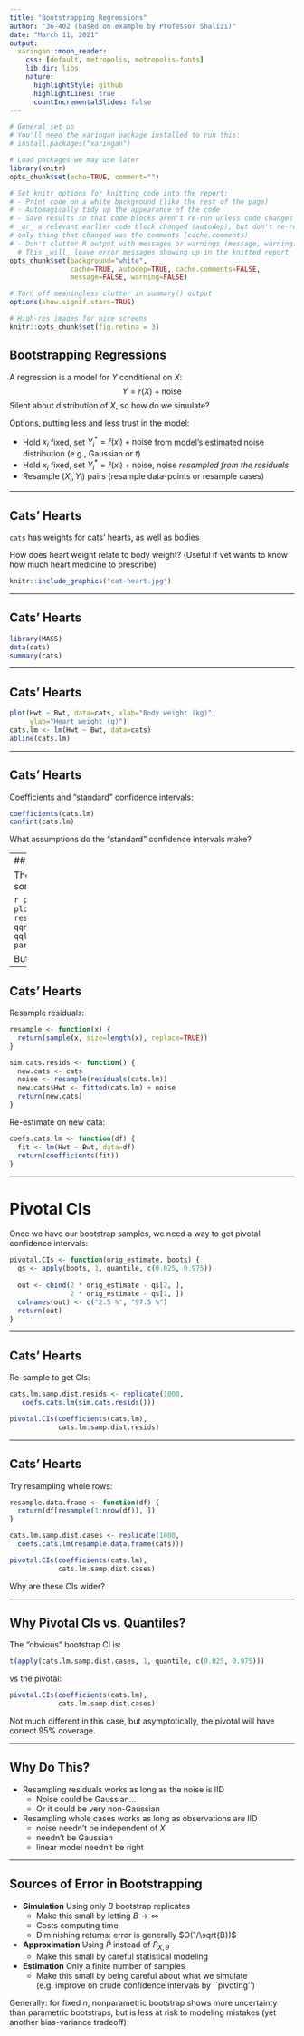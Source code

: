 ```yaml
---
title: "Bootstrapping Regressions"
author: "36-402 (based on example by Professor Shalizi)"
date: "March 11, 2021"
output:
  xaringan::moon_reader:
    css: [default, metropolis, metropolis-fonts]
    lib_dir: libs
    nature:
      highlightStyle: github
      highlightLines: true
      countIncrementalSlides: false
---
```


```r
# General set up
# You'll need the xaringan package installed to run this:
# install.packages("xaringan")

# Load packages we may use later
library(knitr)
opts_chunk$set(echo=TRUE, comment="")

# Set knitr options for knitting code into the report:
# - Print code on a white background (like the rest of the page)
# - Automagically tidy up the appearance of the code
# - Save results so that code blocks aren't re-run unless code changes (cache),
# _or_ a relevant earlier code block changed (autodep), but don't re-run if the
# only thing that changed was the comments (cache.comments)
# - Don't clutter R output with messages or warnings (message, warning)
  # This _will_ leave error messages showing up in the knitted report
opts_chunk$set(background="white",
               cache=TRUE, autodep=TRUE, cache.comments=FALSE,
               message=FALSE, warning=FALSE)

# Turn off meaningless clutter in summary() output
options(show.signif.stars=TRUE)

# High-res images for nice screens
knitr::opts_chunk$set(fig.retina = 3)
```




## Bootstrapping Regressions

A regression is a model for $Y$ conditional on $X$:
$$
Y= r(X) + \mathrm{noise}
$$
Silent about distribution of $X$, so how do we simulate?

Options, putting less and less trust in the model:

- Hold $x_i$ fixed, set ${Y}^*_i = \hat{r}(x_i) + \mathrm{noise}$ from model's estimated noise distribution (e.g., Gaussian or $t$)
- Hold $x_i$ fixed, set ${Y}^*_i = \hat{r}(x_i) + \mathrm{noise}$, noise _resampled from the residuals_
- Resample $(X_i, Y_i)$ pairs (resample data-points or resample cases)

---

## Cats' Hearts

`cats` has weights for cats' hearts, as well as bodies

How does heart weight relate to body weight?
(Useful if vet wants to know how much heart medicine to prescribe)

```r
knitr::include_graphics("cat-heart.jpg")
```


---

## Cats' Hearts

```r
library(MASS)
data(cats)
summary(cats)
```

---

## Cats' Hearts

```r
plot(Hwt ~ Bwt, data=cats, xlab="Body weight (kg)", 
     ylab="Heart weight (g)")
cats.lm <- lm(Hwt ~ Bwt, data=cats)
abline(cats.lm)
```

---

## Cats' Hearts

Coefficients and "standard" confidence intervals:
```r
coefficients(cats.lm)
confint(cats.lm)
```
What assumptions do the "standard" confidence intervals make?

---
## Cats' Hearts

The residuals look somewhat reasonable:

```r
par(mfrow=c(1,2))
plot(cats$Bwt, residuals(cats.lm))
qqnorm(residuals(cats.lm))
qqline(residuals(cats.lm))
par(mfrow=c(1,1))
```

But let's bootstrap anyway.

---

## Cats' Hearts

Resample residuals:
```r
resample <- function(x) {
  return(sample(x, size=length(x), replace=TRUE))
}

sim.cats.resids <- function() {
  new.cats <- cats
  noise <- resample(residuals(cats.lm))
  new.cats$Hwt <- fitted(cats.lm) + noise
  return(new.cats)
}
```

Re-estimate on new data:

```r
coefs.cats.lm <- function(df) {
  fit <- lm(Hwt ~ Bwt, data=df)
  return(coefficients(fit))
}
```

---

# Pivotal CIs

Once we have our bootstrap samples, we need a way to get pivotal confidence intervals:

```r
pivotal.CIs <- function(orig_estimate, boots) {
  qs <- apply(boots, 1, quantile, c(0.025, 0.975))
 
  out <- cbind(2 * orig_estimate - qs[2, ],
               2 * orig_estimate - qs[1, ])
  colnames(out) <- c("2.5 %", "97.5 %")
  return(out)
}
```

---

## Cats' Hearts

Re-sample to get CIs:

```r
cats.lm.samp.dist.resids <- replicate(1000,
   coefs.cats.lm(sim.cats.resids()))

pivotal.CIs(coefficients(cats.lm),
            cats.lm.samp.dist.resids)
```

---

## Cats' Hearts

Try resampling whole rows:

```r
resample.data.frame <- function(df) {
  return(df[resample(1:nrow(df)), ])
}
```

```r
cats.lm.samp.dist.cases <- replicate(1000,
  coefs.cats.lm(resample.data.frame(cats)))

pivotal.CIs(coefficients(cats.lm),
            cats.lm.samp.dist.cases)
```

Why are these CIs wider?

---

## Why Pivotal CIs vs. Quantiles?

The "obvious" bootstrap CI is:

```r
t(apply(cats.lm.samp.dist.cases, 1, quantile, c(0.025, 0.975)))
```

vs the pivotal:

```r
pivotal.CIs(coefficients(cats.lm),
            cats.lm.samp.dist.cases)
```

Not much different in this case, but asymptotically, the pivotal will have correct 95% coverage.

---

## Why Do This?

- Resampling residuals works as long as the noise is IID
    + Noise could be Gaussian...
    + Or it could be very non-Gaussian
- Resampling whole cases works as long as observations are IID
    + noise needn't be independent of $X$
    + needn't be Gaussian
    + linear model needn't be right

---

## Sources of Error in Bootstrapping

- **Simulation** Using only $B$ bootstrap replicates
    + Make this small by letting $B\rightarrow\infty$
    + Costs computing time
	+ Diminishing returns: error is generally $O(1/\sqrt{B})$
- **Approximation** Using $\hat{P}$ instead of $P_{X,\theta}$
    + Make this small by careful statistical modeling
- **Estimation** Only a finite number of samples
    + Make this small by being careful about what we simulate (e.g. improve on crude confidence intervals by ``pivoting'')

Generally: for fixed $n$, nonparametric bootstrap shows more uncertainty
than parametric bootstraps, but is less at risk to modeling mistakes
(yet another bias-variance tradeoff)
